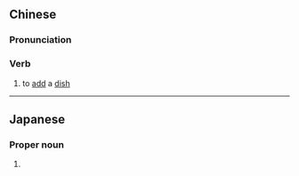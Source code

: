 ==Chinese==
{{zh-forms}}

===Pronunciation===
{{zh-pron
|m=jiācài
|mn=ka-chhài
|cat=v
}}

===Verb===
{{zh-verb}}

# to [[add]] a [[dish]]

----

==Japanese==
{{ja-kanjitab|加|菜}}

===Proper noun===
{{ja-pos|proper|かな}}

# {{given name|female|lang=ja|sort=かな}}
